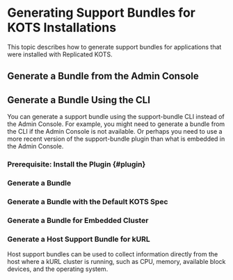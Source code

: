 

# Generating Support Bundles for KOTS Installations

This topic describes how to generate support bundles for applications that were installed with Replicated KOTS.

## Generate a Bundle from the Admin Console

<GenerateBundleAdminConsole/>

## Generate a Bundle Using the CLI

You can generate a support bundle using the support-bundle CLI instead of the Admin Console. For example, you might need to generate a bundle from the CLI if the Admin Console is not available. Or perhaps you need to use a more recent version of the support-bundle plugin than what is embedded in the Admin Console.

### Prerequisite: Install the Plugin {#plugin}

<InstallPlugin/>

### Generate a Bundle

<GenerateBundle/>

### Generate a Bundle with the Default KOTS Spec

<GenerateBundleDefaultKots/>

### Generate a Bundle for Embedded Cluster

<EmbeddedClusterSupportBundle/>

### Generate a Host Support Bundle for kURL

Host support bundles can be used to collect information directly from the host where a kURL cluster is running, such as CPU, memory, available block devices, and the operating system.

<GenerateBundleHost/>
